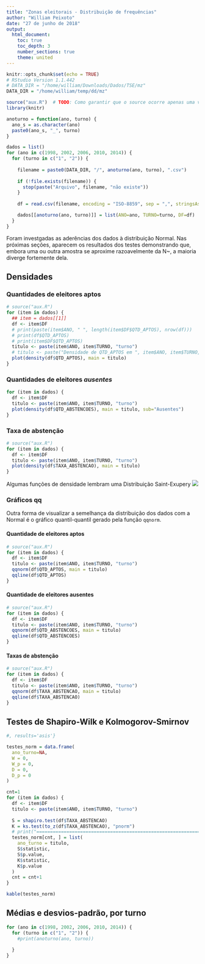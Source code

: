```yaml
---
title: "Zonas eleitorais - Distribuição de frequências"
author: "William Peixoto"
date: "27 de junho de 2018"
output: 
  html_document:
    toc: true
    toc_depth: 3
    number_sections: true
    theme: united
---
```


```r
knitr::opts_chunk$set(echo = TRUE)
# RStudio Version 1.1.442 
# DATA_DIR = "/home/william/Downloads/Dados/TSE/mz"
DATA_DIR = "/home/william/temp/dd/mz"

```

```r
source("aux.R")  # TODO: Como garantir que o source ocorre apenas uma vez? Isso faz diferença?
library(knitr)

anoturno = function(ano, turno) {
  ano_s = as.character(ano)
  paste0(ano_s, "_", turno)
}

dados = list()
for (ano in c(1998, 2002, 2006, 2010, 2014)) {
  for (turno in c("1", "2")) {
    
    filename = paste0(DATA_DIR, "/", anoturno(ano, turno), ".csv")
    
    if (!file.exists(filename)) {
      stop(paste("Arquivo", filename, "não existe"))
    }
    
    df = read.csv(filename, encoding = "ISO-8859", sep = ",", stringsAsFactors = F)

    dados[[anoturno(ano, turno)]] = list(ANO=ano, TURNO=turno, DF=df)
  }
}
```


<!-- ## Distribuições de frequências -->

Foram investgadas as aderências dos dados à distribuição Normal. Nas próximas seções, aparecem os resultados dos testes demonstrando que, embora uma ou outra amostra se aproxime razoavelmente da N~, a maioria diverge fortemente dela.

## Densidades

### Quantidades de eleitores aptos
```r
# source("aux.R")
for (item in dados) {
  ## item = dados[[1]]
  df <- item$DF
  # print(paste(item$ANO, " ", length(item$DF$QTD_APTOS), nrow(df)))
  # print(df$QTD_APTOS)
  # print(item$DF$QTD_APTOS)
  titulo <- paste(item$ANO, item$TURNO, "turno")
  # titulo <- paste("Densidade de QTD_APTOS em ", item$ANO, item$TURNO, "turno")
  plot(density(df$QTD_APTOS), main = titulo)
}
```

### Quantidades de eleitores *ausentes*
```r
for (item in dados) {
  df <- item$DF
  titulo <- paste(item$ANO, item$TURNO, "turno")
  plot(density(df$QTD_ABSTENCOES), main = titulo, sub="Ausentes")
}
```

### Taxa de abstenção
```r
# source("aux.R")
for (item in dados) {
  df <- item$DF
  titulo <- paste(item$ANO, item$TURNO, "turno")
  plot(density(df$TAXA_ABSTENCAO), main = titulo)
}
```

Algumas funções de densidade lembram uma Distribuição Saint-Exupery
![](imagens/elefante.jpg)

### Gráficos qq
Outra forma de visualizar a semelhança da distribuição dos dados com a Normal é o gráfico quantil-quantil gerado pela função `qqnorm`.

#### Quantidade de eleitores aptos
```r
# source("aux.R")
for (item in dados) {
  df <- item$DF
  titulo <- paste(item$ANO, item$TURNO, "turno")
  qqnorm(df$QTD_APTOS, main = titulo)
  qqline(df$QTD_APTOS)
}
```


#### Quantidade de eleitores ausentes
```r
# source("aux.R")
for (item in dados) {
  df <- item$DF
  titulo <- paste(item$ANO, item$TURNO, "turno")
  qqnorm(df$QTD_ABSTENCOES, main = titulo)
  qqline(df$QTD_ABSTENCOES)
}
```


#### Taxas de abstenção
```r
# source("aux.R")
for (item in dados) {
  df <- item$DF
  titulo <- paste(item$ANO, item$TURNO, "turno")
  qqnorm(df$TAXA_ABSTENCAO, main = titulo)
  qqline(df$TAXA_ABSTENCAO)
}
```

## Testes de Shapiro-Wilk e Kolmogorov-Smirnov

```r
#, results='asis'}

testes_norm = data.frame(
  ano_turno=NA,
  W = 0,
  W_p = 0,
  D = 0,
  D_p = 0
)

cnt=1
for (item in dados) {
  df <- item$DF
  titulo <- paste(item$ANO, item$TURNO, "turno")
  
  S = shapiro.test(df$TAXA_ABSTENCAO)
  K = ks.test(to_z(df$TAXA_ABSTENCAO), "pnorm")
  # print("==================================================================")
  testes_norm[cnt, ] = list(
    ano_turno = titulo,
    S$statistic,
    S$p.value,
    K$statistic,
    K$p.value
  )
  cnt = cnt+1
}

kable(testes_norm)
```


## Médias e desvios-padrão, por turno

```r
for (ano in c(1998, 2002, 2006, 2010, 2014)) {
  for (turno in c("1", "2")) {
    #print(anoturno(ano, turno))
    
  }
}
```

